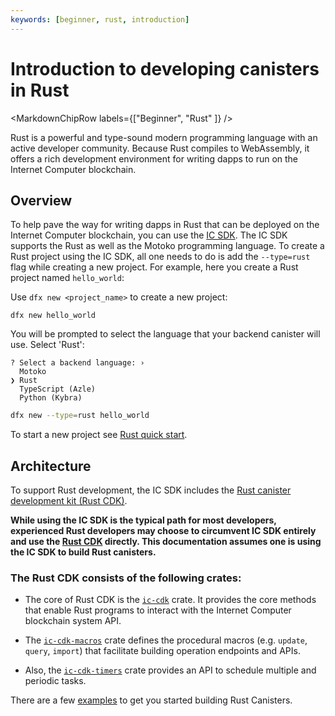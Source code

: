 ```yaml
---
keywords: [beginner, rust, introduction]
---
```



# Introduction to developing canisters in Rust

<MarkdownChipRow labels={["Beginner", "Rust" ]} />

Rust is a powerful and type-sound modern programming language with an active developer community. Because Rust compiles to WebAssembly, it offers a rich development environment for writing dapps to run on the Internet Computer blockchain.

## Overview
To help pave the way for writing dapps in Rust that can be deployed on the Internet Computer blockchain, you can use the [IC SDK](/docs/current/developer-docs/getting-started/install/). The IC SDK supports the Rust as well as the Motoko programming language. To create a Rust project using the IC SDK, all one needs to do is add the `--type=rust` flag while creating a new project. For example, here you create a Rust project named `hello_world`:

<Tabs groupId="version">
<TabItem value="0-17-0" label="dfx v0.17.0 or newer" default>

Use `dfx new <project_name>` to create a new project:

```
dfx new hello_world
```

You will be prompted to select the language that your backend canister will use. Select 'Rust':

```
? Select a backend language: ›
  Motoko
❯ Rust
  TypeScript (Azle)
  Python (Kybra)
```

</TabItem>

<TabItem value="0-16-1" label="dfx v0.16.1 or older" default>

```bash
dfx new --type=rust hello_world
```

</TabItem>
</Tabs>

To start a new project see [Rust quick start](4-quickstart.mdx).

## Architecture

To support Rust development, the IC SDK includes the [Rust canister development kit (Rust CDK)](https://github.com/dfinity/cdk-rs).

**While using the IC SDK is the typical path for most developers, experienced Rust developers may choose to circumvent IC SDK entirely and use the [Rust CDK](https://github.com/dfinity/cdk-rs) directly. This documentation assumes one is using the IC SDK to build Rust canisters.**

### The Rust CDK consists of the following crates:
- The core of Rust CDK is the [`ic-cdk`](https://crates.io/crates/ic-cdk) crate. It provides the core methods that enable Rust programs to interact with the Internet Computer blockchain system API.

- The [`ic-cdk-macros`](https://crates.io/crates/ic-cdk-macros) crate defines the procedural macros (e.g. `update`, `query`, `import`) that facilitate building operation endpoints and APIs.

- Also, the [`ic-cdk-timers`](https://crates.io/crates/ic-cdk-timers) crate provides an API to schedule multiple and periodic tasks.

There are a few [examples](https://github.com/dfinity/cdk-rs/tree/main/examples) to get you started building Rust Canisters.

